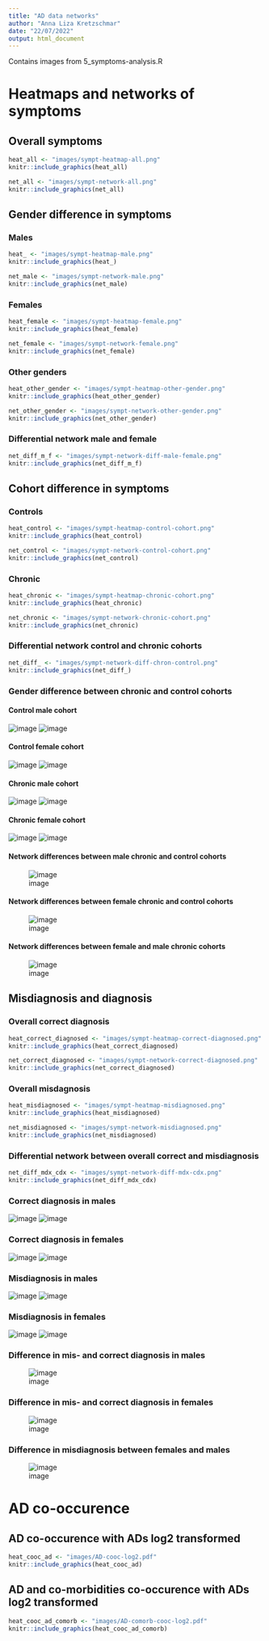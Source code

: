 ```yaml
---
title: "AD data networks"
author: "Anna Liza Kretzschmar"
date: "22/07/2022"
output: html_document
---
```


Contains images from 5_symptoms-analysis.R

# Heatmaps and networks of symptoms

## Overall symptoms

```r
heat_all <- "images/sympt-heatmap-all.png"
knitr::include_graphics(heat_all)
```
```r
net_all <- "images/sympt-network-all.png"
knitr::include_graphics(net_all)
```

## Gender difference in symptoms
### Males
```r
heat_ <- "images/sympt-heatmap-male.png"
knitr::include_graphics(heat_)
```
```r
net_male <- "images/sympt-network-male.png"
knitr::include_graphics(net_male)
```
### Females
```r
heat_female <- "images/sympt-heatmap-female.png"
knitr::include_graphics(heat_female)
```
```r
net_female <- "images/sympt-network-female.png"
knitr::include_graphics(net_female)
```
### Other genders
```r
heat_other_gender <- "images/sympt-heatmap-other-gender.png"
knitr::include_graphics(heat_other_gender)
```
```r
net_other_gender <- "images/sympt-network-other-gender.png"
knitr::include_graphics(net_other_gender)
```
### Differential network male and female
```r
net_diff_m_f <- "images/sympt-network-diff-male-female.png"
knitr::include_graphics(net_diff_m_f)
```

## Cohort difference in symptoms
### Controls
```r
heat_control <- "images/sympt-heatmap-control-cohort.png"
knitr::include_graphics(heat_control)
```
```r
net_control <- "images/sympt-network-control-cohort.png"
knitr::include_graphics(net_control)
```
### Chronic
```r
heat_chronic <- "images/sympt-heatmap-chronic-cohort.png"
knitr::include_graphics(heat_chronic)
```
```r
net_chronic <- "images/sympt-network-chronic-cohort.png"
knitr::include_graphics(net_chronic)
```

### Differential network control and chronic cohorts
```r
net_diff_ <- "images/sympt-network-diff-chron-control.png"
knitr::include_graphics(net_diff_)
```

### Gender difference between chronic and control cohorts

#### Control male cohort
![image](images/sympt-heatmap-male-control-cohort.png)
![image](images/sympt-network-male-control-cohort.png)

#### Control female cohort
![image](images/sympt-heatmap-female-control-cohort.png)
![image](images/sympt-network-female-control-cohort.png)

#### Chronic male cohort
![image](images/sympt-heatmap-male-chronic-cohort.png)
![image](images/sympt-network-male-chronic-cohort.png)

#### Chronic female cohort
![image](images/sympt-heatmap-female-chronic-cohort.png)
![image](images/sympt-network-female-chronic-cohort.png)

#### Network differences between male chronic and control cohorts
![image](images/sympt-network-diff-male-chron-control.png)

#### Network differences between female chronic and control cohorts
![image](images/sympt-network-diff-female-chron-control.png)

#### Network differences between female and male chronic cohorts
![image](images/sympt-network-diff-female-male-chron.png)

## Misdiagnosis and diagnosis
### Overall correct diagnosis
```r
heat_correct_diagnosed <- "images/sympt-heatmap-correct-diagnosed.png"
knitr::include_graphics(heat_correct_diagnosed)
```
```r
net_correct_diagnosed <- "images/sympt-network-correct-diagnosed.png"
knitr::include_graphics(net_correct_diagnosed)
```
### Overall misdagnosis
```r
heat_misdiagnosed <- "images/sympt-heatmap-misdiagnosed.png"
knitr::include_graphics(heat_misdiagnosed)
```
```r
net_misdiagnosed <- "images/sympt-network-misdiagnosed.png"
knitr::include_graphics(net_misdiagnosed)
```

### Differential network between overall correct and misdiagnosis
```r
net_diff_mdx_cdx <- "images/sympt-network-diff-mdx-cdx.png"
knitr::include_graphics(net_diff_mdx_cdx)
```

### Correct diagnosis in males
![image](images/sympt-heatmap-misdiagnosed-male.png)
![image](images/sympt-network-misdiagnosed-male.png)

### Correct diagnosis in females
![image](images/sympt-heatmap-misdiagnosed-female.png)
![image](images/sympt-network-misdiagnosed-female.png)

### Misdiagnosis in males
![image](images/sympt-heatmap-misdiagnosed-male.png)
![image](images/sympt-network-misdiagnosed-male.png)

### Misdiagnosis in females
![image](images/sympt-heatmap-misdiagnosed-female.png)
![image](images/sympt-network-misdiagnosed-female.png)

### Difference in mis- and correct diagnosis in males
![image](images/sympt-network-diff-mdx-cdx-males.png)

### Difference in mis- and correct diagnosis in females
![image](images/sympt-network-diff-mdx-cdx-females.png)

### Difference in misdiagnosis between females and males
![image](images/sympt-network-diff-mdx-males-females.png)

# AD co-occurence

## AD co-occurence with ADs log2 transformed
```r
heat_cooc_ad <- "images/AD-cooc-log2.pdf"
knitr::include_graphics(heat_cooc_ad)
```


## AD and co-morbidities co-occurence with ADs log2 transformed
```r
heat_cooc_ad_comorb <- "images/AD-comorb-cooc-log2.pdf"
knitr::include_graphics(heat_cooc_ad_comorb)
```